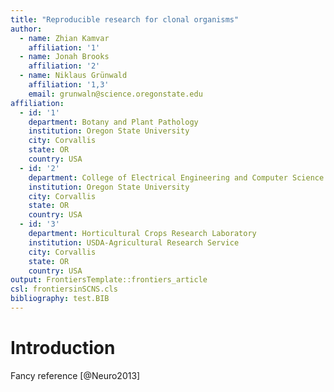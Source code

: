 ```yaml
---
title: "Reproducible research for clonal organisms"
author:
  - name: Zhian Kamvar
    affiliation: '1'
  - name: Jonah Brooks
    affiliation: '2'
  - name: Niklaus Grünwald
    affiliation: '1,3'
    email: grunwaln@science.oregonstate.edu
affiliation:
  - id: '1'
    department: Botany and Plant Pathology
    institution: Oregon State University
    city: Corvallis
    state: OR
    country: USA
  - id: '2' 
    department: College of Electrical Engineering and Computer Science
    institution: Oregon State University
    city: Corvallis
    state: OR
    country: USA
  - id: '3' 
    department: Horticultural Crops Research Laboratory
    institution: USDA-Agricultural Research Service
    city: Corvallis
    state: OR
    country: USA
output: FrontiersTemplate::frontiers_article
csl: frontiersinSCNS.cls
bibliography: test.BIB
---
```



# Introduction {-}

Fancy reference [@Neuro2013]
